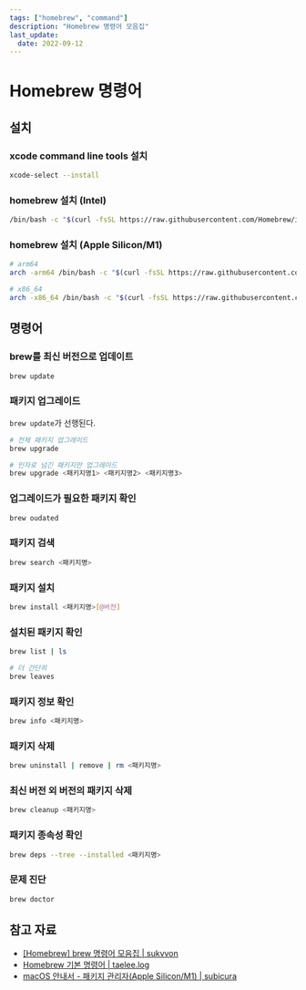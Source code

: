 ```yaml
---
tags: ["homebrew", "command"]
description: "Homebrew 명령어 모음집"
last_update:
  date: 2022-09-12
---
```


# Homebrew 명령어

## 설치

### xcode command line tools 설치

```bash showLineNumbers
xcode-select --install
```

### homebrew 설치 (Intel)

```bash showLineNumbers
/bin/bash -c "$(curl -fsSL https://raw.githubusercontent.com/Homebrew/install/HEAD/install.sh)"
```

### homebrew 설치 (Apple Silicon/M1)

```bash showLineNumbers
# arm64
arch -arm64 /bin/bash -c "$(curl -fsSL https://raw.githubusercontent.com/Homebrew/install/master/install.sh)"

# x86_64
arch -x86_64 /bin/bash -c "$(curl -fsSL https://raw.githubusercontent.com/Homebrew/install/master/install.sh)"
```

## 명령어

### brew를 최신 버전으로 업데이트

```bash showLineNumbers
brew update
```

### 패키지 업그레이드

`brew update`가 선행된다.

```bash showLineNumbers
# 전체 패키지 업그레이드
brew upgrade

# 인자로 넘긴 패키지만 업그레이드
brew upgrade <패키지명1> <패키지명2> <패키지명3>
```

### 업그레이드가 필요한 패키지 확인

```bash showLineNumbers
brew oudated
```

### 패키지 검색

```bash showLineNumbers
brew search <패키지명>
```

### 패키지 설치

```bash showLineNumbers
brew install <패키지명>[@버전]
```

### 설치된 패키지 확인

```bash showLineNumbers
brew list | ls

# 더 간단히
brew leaves
```

### 패키지 정보 확인

```bash showLineNumbers
brew info <패키지명>
```

### 패키지 삭제

```bash showLineNumbers
brew uninstall | remove | rm <패키지명>
```

### 최신 버전 외 버전의 패키지 삭제

```bash showLineNumbers
brew cleanup <패키지명>
```

### 패키지 종속성 확인

```bash showLineNumbers
brew deps --tree --installed <패키지명>
```

### 문제 진단

```bash showLineNumbers
brew doctor
```

## 참고 자료

- [[Homebrew] brew 명령어 모음집 | sukvvon](https://sukvvon.tistory.com/7)
- [Homebrew 기본 명령어 | taelee.log](https://velog.io/@taelee/brew-%EA%B0%84%EB%8B%A8-%EB%AA%85%EB%A0%B9%EC%96%B4)
- [macOS 안내서 - 패키지 관리자(Apple Silicon/M1) | subicura](https://subicura.com/mac/dev/apple-silicon.html)
